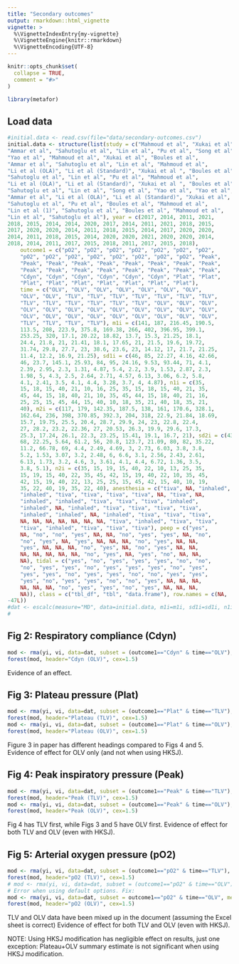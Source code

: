 ```yaml
---
title: "Secondary outcomes"
output: rmarkdown::html_vignette
vignette: >
  %\VignetteIndexEntry{my-vignette}
  %\VignetteEngine{knitr::rmarkdown}
  %\VignetteEncoding{UTF-8}
---
```


```r
knitr::opts_chunk$set(
  collapse = TRUE,
  comment = "#>"
)
```

```r
library(metafor)
```


## Load data
```r
#initial.data <- read.csv(file="data/secondary-outcomes.csv")
initial.data <- structure(list(study = c("Mahmoud et al", "Xukai et al", "Boules et al", 
"Ammar et al", "Sahutoglu et al", "Lin et al", "Pu et al", "Song et al", 
"Yao et al", "Mahmoud et al", "Xukai et al", "Boules et al", 
"Ammar et al", "Sahutoglu et al", "Lin et al", "Mahmoud et al", 
"Li et al (OLA)", "Li et al (Standard)", "Xukai et al ", "Boules et al", 
"Sahutoglu et al", "Lin et al", "Pu et al", "Mahmoud et al", 
"Li et al (OLA)", "Li et al (Standard)", "Xukai et al ", "Boules et al", 
"Sahutoglu et al", "Lin et al", "Song et al", "Yao et al", "Yao et al", 
"Ammar et al", "Li et al (OLA)", "Li et al (Standard)", "Xukai et al", 
"Sahutoglu et al", "Pu et al", "Boules et al", "Mahmoud et al", 
"Lin et al (1)", "Sahutoglu et al", "Boules et al", "Mahmoud et al", 
"Lin et al", "Sahutoglu et al"), year = c(2017, 2014, 2011, 2021, 
2018, 2015, 2014, 2014, 2020, 2017, 2014, 2011, 2021, 2018, 2015, 
2017, 2020, 2020, 2014, 2011, 2018, 2015, 2014, 2017, 2020, 2020, 
2014, 2011, 2018, 2015, 2014, 2020, 2020, 2021, 2020, 2020, 2014, 
2018, 2014, 2011, 2017, 2015, 2018, 2011, 2017, 2015, 2018), 
    outcome1 = c("pO2", "pO2", "pO2", "pO2", "pO2", "pO2", "pO2", 
    "pO2", "pO2", "pO2", "pO2", "pO2", "pO2", "pO2", "pO2", "Peak", 
    "Peak", "Peak", "Peak", "Peak", "Peak", "Peak", "Peak", "Peak", 
    "Peak", "Peak", "Peak", "Peak", "Peak", "Peak", "Peak", "Peak", 
    "Cdyn", "Cdyn", "Cdyn", "Cdyn", "Cdyn", "Cdyn", "Plat", "Plat", 
    "Plat", "Plat", "Plat", "Plat", "Plat", "Plat", "Plat"), 
    time = c("OLV", "OLV", "OLV", "OLV", "OLV", "OLV", "OLV", 
    "OLV", "OLV", "TLV", "TLV", "TLV", "TLV", "TLV", "TLV", "TLV", 
    "TLV", "TLV", "TLV", "TLV", "TLV", "TLV", "OLV", "OLV", "OLV", 
    "OLV", "OLV", "OLV", "OLV", "OLV", "OLV", "OLV", "OLV", "OLV", 
    "OLV", "OLV", "OLV", "OLV", "OLV", "OLV", "OLV", "OLV", "OLV", 
    "TLV", "TLV", "TLV", "TLV"), m1i = c(141, 187, 216.45, 190.5, 
    113.5, 208, 223.9, 375.8, 169.38, 266, 402, 396.95, 399.1, 
    253.25, 320, 17.1, 20.22, 18.82, 13.7, 15.3, 21.25, 18.1, 
    24.4, 21.8, 21, 21.41, 18.1, 17.65, 21, 21.5, 19.6, 19.72, 
    31.74, 29.8, 27.7, 23, 38.6, 23.6, 23, 14.12, 17, 21.7, 21.25, 
    11.4, 12.2, 16.9, 21.25), sd1i = c(46, 85, 22.27, 4.16, 42.66, 
    46, 23.7, 145.1, 25.93, 84, 95, 24.16, 9.53, 93.44, 71, 4.1, 
    2.39, 2.95, 2.3, 1.31, 4.87, 5.4, 2.2, 3.9, 1.53, 2.87, 2.3, 
    1.98, 5, 4.3, 2.5, 2.64, 2.71, 4.57, 6.13, 3.06, 6.2, 5.8, 
    4.1, 2.41, 3.5, 4.1, 4.4, 3.28, 3.7, 4, 4.87), n1i = c(35, 
    15, 18, 15, 40, 21, 10, 16, 25, 35, 15, 18, 15, 40, 21, 35, 
    45, 44, 15, 18, 40, 21, 10, 35, 45, 44, 15, 18, 40, 21, 16, 
    25, 25, 15, 45, 44, 15, 40, 10, 18, 35, 21, 40, 18, 35, 21, 
    40), m2i = c(117, 179, 142.35, 187.5, 138, 161, 170.6, 328.1, 
    162.64, 236, 398, 370.85, 392.3, 204, 318, 22.9, 21.84, 18.69, 
    15.7, 19.75, 25.5, 20.4, 28.7, 29.9, 24, 23, 22.8, 22.4, 
    27, 28.2, 23.2, 22.36, 27, 20.53, 26.3, 19.9, 29.6, 17.3, 
    25.3, 17.24, 26.1, 22.3, 23.25, 15.41, 19.1, 16.7, 21), sd2i = c(43, 
    68, 22.25, 5.64, 61.2, 56, 20.8, 123.7, 21.09, 80, 82, 35.22, 
    11.2, 66.78, 69, 4.4, 2.49, 4.69, 3, 2.73, 6.03, 3.8, 3.8, 
    5.2, 1.53, 3.07, 3.2, 2.48, 6, 6.6, 3.1, 2.56, 2.43, 2.61, 
    6.13, 1.73, 3.2, 4.6, 3, 3.61, 4.1, 4.4, 6.72, 1.36, 3.5, 
    3.8, 5.1), n2i = c(35, 15, 19, 15, 40, 22, 10, 13, 25, 35, 
    15, 19, 15, 40, 22, 35, 45, 42, 15, 19, 40, 22, 10, 35, 45, 
    42, 15, 19, 40, 22, 13, 25, 25, 15, 45, 42, 15, 40, 10, 19, 
    35, 22, 40, 19, 35, 22, 40), anesthesia = c("tiva", NA, "inhaled", 
    "inhaled", "tiva", "tiva", "tiva", "tiva", NA, "tiva", NA, 
    "inhaled", "inhaled", "tiva", "tiva", "tiva", "inhaled", 
    "inhaled", NA, "inhaled", "tiva", "tiva", "tiva", "tiva", 
    "inhaled", "inhaled", NA, "inhaled", "tiva", "tiva", "tiva", 
    NA, NA, NA, NA, NA, NA, NA, "tiva", "inhaled", "tiva", "tiva", 
    "tiva", "inhaled", "tiva", "tiva", "tiva"), peep = c("yes", 
    NA, "no", "no", "yes", NA, NA, "no", "yes", "yes", NA, "no", 
    "no", "yes", NA, "yes", NA, NA, NA, "no", "yes", NA, NA, 
    "yes", NA, NA, NA, "no", "yes", NA, "no", "yes", NA, NA, 
    NA, NA, NA, NA, NA, "no", "yes", NA, "yes", "no", NA, NA, 
    NA), tidal = c("yes", "no", "yes", "yes", "yes", "no", "no", 
    "no", "yes", "yes", "no", "yes", "yes", "yes", "no", "yes", 
    "yes", "yes", "no", "yes", "yes", "no", "no", "yes", "yes", 
    "yes", "no", "yes", "yes", "no", "no", "yes", NA, NA, NA, 
    NA, NA, NA, "no", "yes", "yes", "no", "yes", NA, NA, NA, 
    NA)), class = c("tbl_df", "tbl", "data.frame"), row.names = c(NA, 
-47L))
#dat <- escalc(measure="MD", data=initial.data, m1i=m1i, sd1i=sd1i, n1i=n1i, m2i=m2i, sd2i=sd2i, n2i=n2i, slab=study)
#
```


## Fig 2: Respiratory compliance (Cdyn)
```r
mod <- rma(yi, vi, data=dat, subset = (outcome1=="Cdyn" & time=="OLV"), method="PM")
forest(mod, header="Cdyn (OLV)", cex=1.5)
```

Evidence of an effect.

## Fig 3: Plateau pressure (Plat)
```r
mod <- rma(yi, vi, data=dat, subset = (outcome1=="Plat" & time=="TLV"), method="PM")
forest(mod, header="Plateau (TLV)", cex=1.5)
mod <- rma(yi, vi, data=dat, subset = (outcome1=="Plat" & time=="OLV"), method="PM")
forest(mod, header="Plateau (OLV)", cex=1.5)
```

Figure 3 in paper has different headings compared to Figs 4 and 5.
Evidence of effect for OLV only (and not when using HKSJ).

## Fig 4: Peak inspiratory pressure (Peak)
```r
mod <- rma(yi, vi, data=dat, subset = (outcome1=="Peak" & time=="TLV"), method="PM")
forest(mod, header="Peak (TLV)", cex=1.5)
mod <- rma(yi, vi, data=dat, subset = (outcome1=="Peak" & time=="OLV"), method="PM")
forest(mod, header="Peak (OLV)", cex=1.5)
```
Fig 4 has TLV first, while Figs 3 and 5 have OLV first.
Evidence of effect for both TLV and OLV (even with HKSJ).

## Fig 5: Arterial oxygen pressure (pO2)
```r
mod <- rma(yi, vi, data=dat, subset = (outcome1=="pO2" & time=="TLV"), method="PM")
forest(mod, header="pO2 (TLV)", cex=1.5)
# mod <- rma(yi, vi, data=dat, subset = (outcome1=="pO2" & time=="OLV"), method="PM")
# Error when using default options. Fix:
mod <- rma(yi, vi, data=dat, subset = outcome1=="pO2" & time=="OLV", method="PM", control=list(tau2.max=1000))
forest(mod, header="pO2 (OLV)", cex=1.5)
```
TLV and OLV data have been mixed up in the document (assuming the Excel sheet is correct)
Evidence of effect for both TLV and OLV (even with HKSJ).

NOTE: Using HKSJ modification has negligible effect on results, just one exception: Plateau+OLV summary estimate is not significant when using HKSJ modification.

